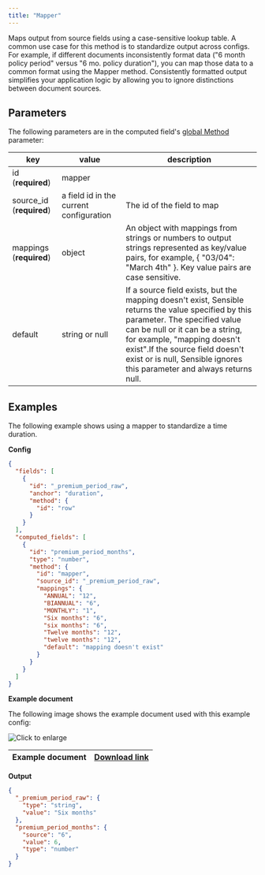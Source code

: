 ```yaml
---
title: "Mapper"
---
```


Maps output from source fields using a case-sensitive lookup table. A common use case for this method is to standardize output across configs. For example, if different documents inconsistently format data ("6 month policy period" versus "6 mo. policy duration"), you can map those data to a common format using the Mapper method. Consistently formatted output simplifies your application logic by allowing you to ignore distinctions between document sources.

## Parameters

The following parameters are in the computed field's [global Method](/senseml-reference/computed-field-methods/index#parameters) parameter: 

| key                       | value                                   | description                                                                                                                                                                                                                                                                                                         |
| ------------------------- | --------------------------------------- | ------------------------------------------------------------------------------------------------------------------------------------------------------------------------------------------------------------------------------------------------------------------------------------------------------------------- |
| id (**required**)         | mapper                                  |                                                                                                                                                                                                                                                                                                                     |
| source\_id (**required**) | a field id in the current configuration | The id of the field to map                                                                                                                                                                                                                                                                                          |
| mappings (**required**)   | object                                  | An object with mappings from strings or numbers to output strings represented as key/value pairs, for example, \{ "03/04": "March 4th" }. Key value pairs are case sensitive.                                                                                                                                        |
| default                   | string or null                          | If a source field exists, but the mapping doesn't exist, Sensible returns the value specified by this parameter. The specified value can be null or it can be a string, for example, "mapping doesn't exist".If the source field doesn't exist or is null, Sensible ignores this parameter and always returns null. |

## Examples

The following example shows using a mapper to standardize a time duration.

**Config**

```JSON JSON 
{
  "fields": [
    {
      "id": "_premium_period_raw",
      "anchor": "duration",
      "method": {
        "id": "row"
      }
    }
  ],
  "computed_fields": [
    {
      "id": "premium_period_months",
      "type": "number",
      "method": {
        "id": "mapper",
        "source_id": "_premium_period_raw",
        "mappings": {
          "ANNUAL": "12",
          "BIANNUAL": "6",
          "MONTHLY": "1",
          "Six months": "6",
          "six months": "6",
          "Twelve months": "12",
          "twelve months": "12",
          "default": "mapping doesn't exist"
        }
      }
    }
  ]
}
```
**Example document**

The following image shows the example document used with this example config:

![Click to enlarge](/images/mapper.png)

| Example document | [Download link](https://raw.githubusercontent.com/sensible-hq/sensible-docs/main/readme-sync/assets/v0/pdfs/mapper.pdf) |
| ---------------- | ----------------------------------------------------------------------------------------------------------------------- |

**Output**

```JSON JSON 
{
  "_premium_period_raw": {
    "type": "string",
    "value": "Six months"
  },
  "premium_period_months": {
    "source": "6",
    "value": 6,
    "type": "number"
  }
}
```